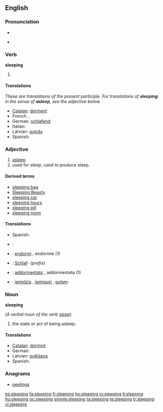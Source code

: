 ==English==

===Pronunciation===
* {{audio|en-us-sleeping.ogg|Audio (US)}}

* {{rhymes|iːpɪŋ}}

===Verb===
'''sleeping'''

# {{present participle of|sleep}}

====Translations====
''These are translations of the present participle.  For translations of '''sleeping''' in the sense of '''asleep''', see the adjective below.''
* [[Catalan]]: [[dorment]]
* French: {{t+|fr|dormant|m}}, {{t+|fr|dormante|f}}
* German: [[schlafend]]
* Italian: {{t-|it|dormendo}}
* Latvian: [[guļošs]]
* Spanish: {{t+|es|durmiente}}

<!-- These translations are OK but could mislead the user into using them when the adjective is required.  How can we signpost this?  See Talk page. -->

===Adjective===
{{en-adj|-}}

# [[asleep]]
# used for sleep; used to produce sleep.

====Derived terms====
* [[sleeping bag]]
* [[Sleeping Beauty]]
* [[sleeping car]]
* [[sleeping hours]]
* [[sleeping pill]]
* [[sleeping room]]

====Translations====
{{trans-top|asleep}}
* Spanish: {{t|es|dormido}}
{{trans-mid}}
{{trans-bottom}}

{{trans-top|used for sleep; used to produce sleep}}
{{trans-mid}}
{{trans-bottom}}

{{checktrans-top}}
* {{ttbc|Esperanto}}: {{t-|eo|dormanta|xs=Esperanto}}
* {{ttbc|fr}}: [[endormi]] {{m}}, endormie {{f}} (1)
* {{ttbc|German}}: [[Schlaf]]- (''prefix'')
{{trans-mid}}
* {{ttbc|Italian}}: [[addormentato]] {{m}}, addormentata {{f}} (1)
* {{ttbc|Latvian}}: [[iemidzis]] {{m}}, [[iemigusi]] {{f}}, [[guļam]]-
{{trans-bottom}}

===Noun===
'''sleeping'''

(''A verbal noun of the verb [[sleep]]'')

# the state or act of being asleep.

====Translations====
* [[Catalan]]: [[dormint]]
* German: {{t+|de|Schlaf|m}}
* Latvian: [[gulēšana]] {{f}}
* Spanish: {{t-|es|durmiendo}}

===Anagrams===
* [[peelings]]

[[es:sleeping]]
[[fa:sleeping]]
[[fr:sleeping]]
[[ko:sleeping]]
[[io:sleeping]]
[[it:sleeping]]
[[hu:sleeping]]
[[oc:sleeping]]
[[simple:sleeping]]
[[ta:sleeping]]
[[te:sleeping]]
[[tr:sleeping]]
[[vi:sleeping]]